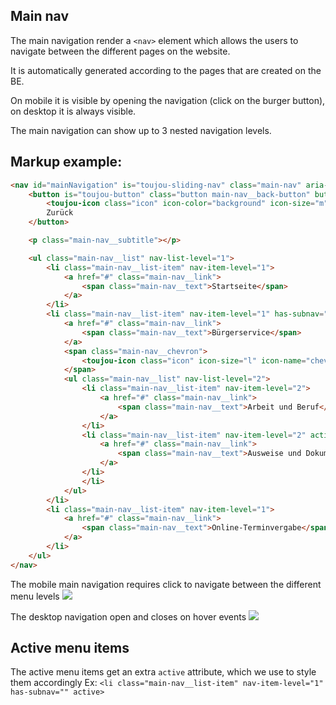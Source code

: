 
## Main nav
The main navigation render a `<nav>` element which allows the users to navigate between the different pages on the website.

It is automatically generated according to the pages that are created on the BE.

On mobile it is visible by opening the navigation (click on the burger button), on desktop it is always visible.

The main navigation can show up to 3 nested navigation levels.

## Markup example:
```html
<nav id="mainNavigation" is="toujou-sliding-nav" class="main-nav" aria-label="Main navigation" open-level="1">
    <button is="toujou-button" class="button main-nav__back-button" button-type="default" button-size="normal" button-variant="primary" button-icon-position="left">
        <toujou-icon class="icon" icon-color="background" icon-size="m" icon-name="arrow-left"></toujou-icon>
        Zurück
    </button>

    <p class="main-nav__subtitle"></p>

    <ul class="main-nav__list" nav-list-level="1">
        <li class="main-nav__list-item" nav-item-level="1">
            <a href="#" class="main-nav__link">
                <span class="main-nav__text">Startseite</span>
            </a>
        </li>
        <li class="main-nav__list-item" nav-item-level="1" has-subnav="" active>
            <a href="#" class="main-nav__link">
                <span class="main-nav__text">Bürgerservice</span>
            </a>
            <span class="main-nav__chevron">
                <toujou-icon class="icon" icon-size="l" icon-name="chevron-right" icon-color="background"></toujou-icon>
            </span>
            <ul class="main-nav__list" nav-list-level="2">
                <li class="main-nav__list-item" nav-item-level="2">
                    <a href="#" class="main-nav__link">
                        <span class="main-nav__text">Arbeit und Beruf</span>
                    </a>
                </li>
                <li class="main-nav__list-item" nav-item-level="2" active>
                    <a href="#" class="main-nav__link">
                        <span class="main-nav__text">Ausweise und Dokumente</span>
                    </a>
                </li>
                </li>
            </ul>
        </li>
        <li class="main-nav__list-item" nav-item-level="1">
            <a href="#" class="main-nav__link">
                <span class="main-nav__text">Online-Terminvergabe</span>
            </a>
        </li>
    </ul>
</nav>
```

The mobile main navigation requires click to navigate between the different menu levels
<img src={MainNavMobileImage}/>

The desktop navigation open and closes on hover events
<img src={MainNavDesktopImage}/>


## Active menu items
The active menu items get an extra `active` attribute, which we use to style them accordingly
Ex: `<li class="main-nav__list-item" nav-item-level="1" has-subnav="" active>`